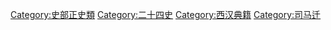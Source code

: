 [[Category:史部正史類|Category:史部正史類]]
[[Category:二十四史|Category:二十四史]]
[[Category:西汉典籍|Category:西汉典籍]]
[[Category:司马迁|Category:司马迁]]